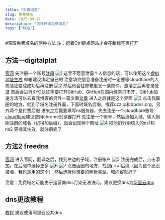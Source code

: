 ---
title: "免费域名"
slug: 免费域名
date: 2025-09-11
description: "怎样获得免费域名"
tags: ["域名"]
---
#获取免费域名的两种方法
注：摁着Ctrl键点网站才会在新标签页打开
## 方法一digitalplat
[官网](https://dash.domain.digitalplat.org/)
先注册一个账号[注册](https://dash.domain.digitalplat.org/auth/register)
![1](https://s21.ax1x.com/2025/09/11/pVWVEeU.png)
这里不愿意泄露个人信息的话，可以使用这个[虚拟地址生成](https://ratenn.com/american.html)
邮箱建议绑定自己的
注意填完信息准备注册时一定要等cloudflare的人机验证变成成功后再注册
![2](https://s21.ax1x.com/2025/09/11/pVWVdSI.png)
然后他会往邮箱里发一条邮件，激活之后再登录[登录](https://dash.domain.digitalplat.org/auth/login)
然后会进行KYC认证需要打开GitHub，GitHub在国内经常打不开，GitHub加速方法可以去看我博客的另外一篇文章[文章](https://blog.enencloud.us.kg/posts/1)
进入之后就是这个界面
![3](https://s21.ax1x.com/2025/09/11/pVWZ4Cd.png)
点击我画圈的地方，就到了域名注册界面，下面时域名后缀，推荐qzz.io和dpdns.org，另外两个是付费后缀
进来之后需要填写ns服务器，先去注册一个cloudflare账号 [cloudflare](https://dash.cloudflare.com/)建议使用chrome浏览器打开
先注册一个账号，然后选加入域，输入刚刚注册的域名（记得加后缀），就会出现两个网址
![4](https://s21.ax1x.com/2025/09/11/pVWeA54.png)
把他们分别填入的ns1和ns2
等待其生效，就注册完了
## 方法2 freedns
[官网](https://freedns.afraid.org/)
进入官网，翻译之后，找到左边的子域，注册账户
![5](https://s21.ax1x.com/2025/09/11/pVWeVPJ.png)
注册完成后，点击添加，在后缀中选择更多
![6](https://s21.ax1x.com/2025/09/11/pVWeKr6.png)
![7](https://s1.imagehub.cc/images/2025/09/11/0bb065e0adf39aad1ee84ea2dee37a25.md.png)
点击画圈的地方，找到pii.at后缀（因为这个还没被墙，我也是用的这个）
然后选择你想要的解析类型，和内容就好了

注意：免费域名可能由于运营商dns污染无法访问，建议更换dns为[阿里云dns](https://alidns.com/)
## dns更改教程
[教程](https://blog.csdn.net/zwjapple/article/details/147867973)
建议使用阿里云公共dns
